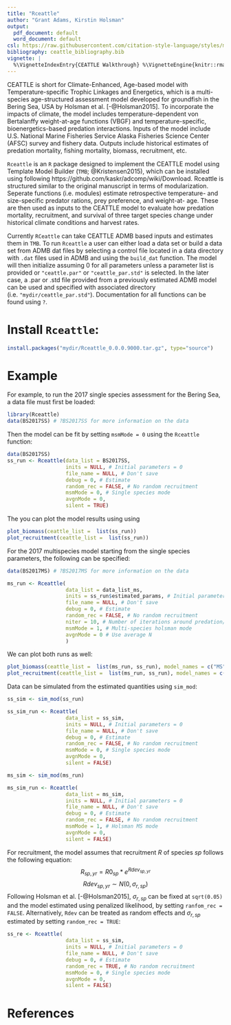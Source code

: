 ```yaml
---
title: "Rceattle"
author: "Grant Adams, Kirstin Holsman"
output:
  pdf_document: default
  word_document: default
csl: https://raw.githubusercontent.com/citation-style-language/styles/master/dependent/fisheries-research.csl
bibliography: ceattle_bibliography.bib
vignette: |
  %\VignetteIndexEntry{CEATTLE Walkthrough} %\VignetteEngine{knitr::rmarkdown} %\VignetteEncoding{UTF-8}
---
```


CEATTLE is short for Climate-Enhanced, Age-based model with Temperature-specific Trophic Linkages and Energetics, which is a multi-species age-structured assessment model developed for groundfish in the Bering Sea, USA by Holsman et al. [-@Holsman2015]. To incorporate the impacts of climate, the model includes temperature-dependent von Bertalanffy weight-at-age functions (VBGF) and temperature-specific, bioenergetics-based predation interactions. Inputs of the model include U.S. National Marine Fisheries Service Alaska Fisheries Science Center (AFSC) survey and fishery data. Outputs include historical estimates of predation mortality, fishing mortality, biomass, recruitment, etc.

`Rceattle` is an `R` package designed to implement the CEATTLE model using Template Model Builder (`TMB`; @Kristensen2015), which can be installed using following https://github.com/kaskr/adcomp/wiki/Download. Rceattle is structured similar to the original manuscript in terms of modularization. Seperate functions (i.e. modules) estimate retrospective temperature- and size-specific predator rations, prey preference, and weight-at- age. These are then used as inputs to the CEATTLE model to evaluate how predation mortality, recruitment, and survival of three target species change under historical climate conditions and harvest rates.

Currently `RCeattle` can take CEATTLE ADMB based inputs and estimates them in `TMB`. To run `Rceattle` a user can either load a data set or build a data set from ADMB dat files by selecting a control file located in a data directory with `.dat` files used in ADMB and using the `build_dat` function. The model will then initialize assuming $0$ for all parameters unless a parameter list is provided or `"ceattle.par"` or `"ceattle_par.std"` is selected. In the later case, a .par or .std file provided from a previously estimated ADMB model can be used and specified with associated directory (i.e. `"mydir/ceattle_par.std"`). Documentation for all functions can be found using `?`.

# Install `Rceattle`:
```R
install.packages("mydir/Rceattle_0.0.0.9000.tar.gz", type="source")
```

# Example
For example, to run the 2017 single species assessment for the Bering Sea, a data file must first be loaded:
```R
library(Rceattle)
data(BS2017SS) # ?BS2017SS for more information on the data 
```
Then the model can be fit by setting `msmMode = 0` using the `Rceattle` function:
```R
data(BS2017SS)
ss_run <- Rceattle(data_list = BS2017SS,
                   inits = NULL, # Initial parameters = 0
                   file_name = NULL, # Don't save
                   debug = 0, # Estimate
                   random_rec = FALSE, # No random recruitment
                   msmMode = 0, # Single species mode
                   avgnMode = 0,
                   silent = TRUE)
```
The you can plot the model results using using
```R
plot_biomass(ceattle_list =  list(ss_run))
plot_recruitment(ceattle_list =  list(ss_run))
```


For the 2017 multispecies model starting from the single species parameters, the following can be specified:
```R
data(BS2017MS) # ?BS2017MS for more information on the data 

ms_run <- Rceattle(
                   data_list = data_list_ms,
                   inits = ss_run$estimated_params, # Initial parameters from ss run
                   file_name = NULL, # Don't save
                   debug = 0, # Estimate
                   random_rec = FALSE, # No random recruitment
                   niter = 10, # Number of iterations around predation/pop dy functions
                   msmMode = 1, # Multi-species holsman mode
                   avgnMode = 0 # Use average N
                   )
```

We can plot both runs as well:
```R
plot_biomass(ceattle_list =  list(ms_run, ss_run), model_names = c("MS", "SS"))
plot_recruitment(ceattle_list =  list(ms_run, ss_run), model_names = c("MS", "SS"))
```

Data can be simulated from the estimated quantities using `sim_mod`:
```R
ss_sim <- sim_mod(ss_run)

ss_sim_run <- Rceattle(
                   data_list = ss_sim,
                   inits = NULL, # Initial parameters = 0
                   file_name = NULL, # Don't save
                   debug = 0, # Estimate
                   random_rec = FALSE, # No random recruitment
                   msmMode = 0, # Single species mode
                   avgnMode = 0,
                   silent = FALSE)

ms_sim <- sim_mod(ms_run)

ms_sim_run <- Rceattle(
                   data_list = ms_sim,
                   inits = NULL, # Initial parameters = 0
                   file_name = NULL, # Don't save
                   debug = 0, # Estimate
                   random_rec = FALSE, # No random recruitment
                   msmMode = 1, # Holsman MS mode
                   avgnMode = 0,
                   silent = FALSE)


```


For recruitment, the model assumes that recruitment $R$ of species $sp$ follows the following equation:
$$R_{sp,yr} = R0_{sp} * e^{Rdev_{sp, yr}}$$
$$Rdev_{sp, yr} \sim N(0, \sigma_{r,sp})$$
Following Holsman et al. [-@Holsman2015], $\sigma_{r,sp}$ can be fixed at `sqrt(0.05)` and the model estimated using penalized likelihood, by setting `ranfom_rec = FALSE`. Alternatively, `Rdev` can be treated as random effects and $\sigma_{r,sp}$ estimated by setting `random_rec = TRUE`:
```R
ss_re <- Rceattle(
                   data_list = ss_sim,
                   inits = NULL, # Initial parameters = 0
                   file_name = NULL, # Don't save
                   debug = 0, # Estimate
                   random_rec = TRUE, # No random recruitment
                   msmMode = 0, # Single species mode
                   avgnMode = 0,
                   silent = FALSE)
```

# References


